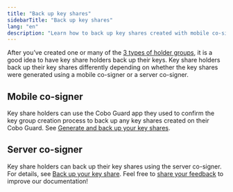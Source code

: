 ```yaml
---
title: "Back up key shares"
sidebarTitle: "Back up key shares"
lang: "en"
description: "Learn how to back up key shares created with mobile co-signers and server co-signers to ensure data security."
---
```


After you’ve created one or many of the [3 types of holder groups](/en/portal/mpc-wallets/ocw/create-key-share-groups), it is a good idea to have key share holders back up their keys. Key share holders back up their key shares differently depending on whether the key shares were generated using a mobile co-signer or a server co-signer.

## Mobile co-signer
Key share holders can use the Cobo Guard app they used to confirm the key group creation process to back up any key shares created on their Cobo Guard. See [Generate and back up your key shares](/en/guard/generate-and-back-up-key-shares).

## Server co-signer
Key share holders can back up their key shares using the server co-signer. For details, see [Back up your key share](https://www.cobo.com/developers/v2/guides/mpc-wallets/server-co-signer/key-shares-backup).
<Tip>Feel free to [share your feedback](https://forms.zohopublic.com/cobo/form/DocumentFeedbackForm/formperma/QvLOhxJv1_JMsJ-1dleZ8Itb_7rzN-LtgvsDdxosoVI?referrername=manuals) to improve our documentation!</Tip>